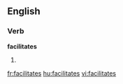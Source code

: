 
==English==

===Verb===
'''facilitates'''

# {{third-person singular of|[[facilitate]]}}

[[fr:facilitates]]
[[hu:facilitates]]
[[vi:facilitates]]